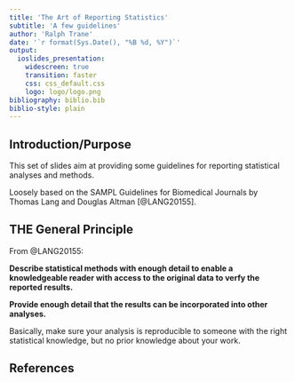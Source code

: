 ```yaml
---
title: 'The Art of Reporting Statistics'
subtitle: 'A few guidelines'
author: 'Ralph Trane'
date: '`r format(Sys.Date(), "%B %d, %Y")`'
output:
  ioslides_presentation:
    widescreen: true
    transition: faster
    css: css_default.css
    logo: logo/logo.png
bibliography: biblio.bib
biblio-style: plain
---
```



## Introduction/Purpose

This set of slides aim at providing some guidelines for reporting statistical analyses and methods. 

Loosely based on the SAMPL Guidelines for Biomedical Journals by Thomas Lang and Douglas Altman [@LANG20155].

## THE General Principle 

From @LANG20155:

**Describe statistical methods with enough detail to enable a knowledgeable reader with access to the original data to verfy the reported results.**

**Provide enough detail that the results can be incorporated into other analyses.**

Basically, make sure your analysis is reproducible to someone with the right statistical knowledge, but no prior knowledge about your work. 

## 

## References {.smaller}